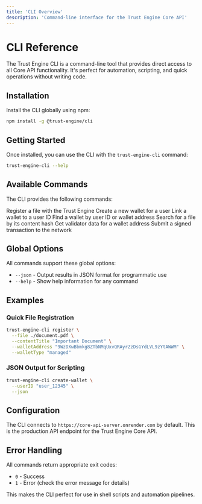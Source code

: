 ```yaml
---
title: 'CLI Overview'
description: 'Command-line interface for the Trust Engine Core API'
---
```


# CLI Reference

The Trust Engine CLI is a command-line tool that provides direct access to all Core API functionality. It's perfect for automation, scripting, and quick operations without writing code.

## Installation

Install the CLI globally using npm:

```bash
npm install -g @trust-engine/cli
```

## Getting Started

Once installed, you can use the CLI with the `trust-engine-cli` command:

```bash
trust-engine-cli --help
```

## Available Commands

The CLI provides the following commands:

<CardGroup cols={2}>
  <Card title="register" icon="file-plus" href="/cli-reference/register">
    Register a file with the Trust Engine
  </Card>
  <Card title="create-wallet" icon="wallet" href="/cli-reference/create-wallet">
    Create a new wallet for a user
  </Card>
  <Card title="link-wallet" icon="link" href="/cli-reference/link-wallet">
    Link a wallet to a user ID
  </Card>
  <Card title="find-wallet" icon="search" href="/cli-reference/find-wallet">
    Find a wallet by user ID or wallet address
  </Card>
  <Card title="search-file" icon="magnifying-glass" href="/cli-reference/search-file">
    Search for a file by its content hash
  </Card>
  <Card title="get-validator-data" icon="server" href="/cli-reference/get-validator-data">
    Get validator data for a wallet address
  </Card>
  <Card title="submit-transaction" icon="paper-plane" href="/cli-reference/submit-transaction">
    Submit a signed transaction to the network
  </Card>
</CardGroup>

## Global Options

All commands support these global options:

- `--json` - Output results in JSON format for programmatic use
- `--help` - Show help information for any command

## Examples

### Quick File Registration
```bash
trust-engine-cli register \
  --file ./document.pdf \
  --contentTitle "Important Document" \
  --walletAddress "9WzDXwBbmkg8ZTbNMqUxvQRAyrZzDsGYdLVL9zYtAWWM" \
  --walletType "managed"
```

### JSON Output for Scripting
```bash
trust-engine-cli create-wallet \
  --userID "user_12345" \
  --json
```

## Configuration

The CLI connects to `https://core-api-server.onrender.com` by default. This is the production API endpoint for the Trust Engine Core API.

## Error Handling

All commands return appropriate exit codes:
- `0` - Success
- `1` - Error (check the error message for details)

This makes the CLI perfect for use in shell scripts and automation pipelines.
